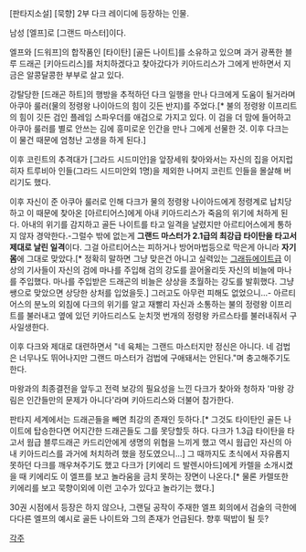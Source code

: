 [판타지소설] [묵향] 2부 다크 레이디에 등장하는 인물. 

남성 [엘프]로 [그랜드 마스터]이다.

엘프와 [드워프]의 합작품인 [타이탄] [골든 나이트]를 소유하고 있으며 과거 광폭한 블루 드래곤 [키아드리스]를 처치하겠다고 찾아갔다가 키아드리스가 그에게 반하면서 지금은 알콩달콩한 부부로 살고 있다.

강탈당한 [드래곤 하트]의 행방을 추적하던 다크 일행을 만나 다크에게 도움이 될거라며 아쿠아 룰러(물의 정령왕 나이아드의 힘이 깃든 반지)를 주었다.[* 불의 정령왕 이프리트의 힘이 깃든 검인 플레임 스파우더를 애검으로 가지고 있다. 이 검을 더 맘에 들어하고 아쿠아 룰러를 별로 안쓰는 김에 흥미로운 인간을 만나 그에게 선물한 것. 이후 다크는 이 물건 때문에 엄청난 고생을 하게 된다.]

이후 코린트의 추격대가 [그라드 시드미안]을 앞장세워 찾아와서는 자신의 집을 어지럽히자 트루비아 인들(그라드 시드미안외 1명)을 제외한 나머지 코린트 인들을 몰살해 버리기도 했다.

이후 자신이 준 아쿠아 룰러로 인해 다크가 물의 정령왕 나이아드에게 정령계로 납치당하고 이 때문에 찾아온 [아르티어스]에게 아내 키아드리스가 죽음의 위기에 처하게 된다. 아내의 위기를 감지하고 골든 나이트를 타고 일격을 날렸지만 아르티어스에게 통하지 않자 경악한다.-그럴수 밖에 없는게 '''그랜드 마스터가 2.1급의 최강급 타이탄을 타고서 제대로 날린 일격'''이다. 그걸 아르티어스는 피하거나 방어마법등으로 막은게 아니라 '''자기 몸'''에 그대로 맞았다.[* 정확히 말하면 그냥 맞은건 아니고 실력있는 [[그래듀에이트]]급 이상의 기사들이 자신의 검에 마나를 주입해 검의 강도를 끌어올리듯 자신의 비늘에 마나를 주입했다. 마나를 주입받은 드래곤의 비늘은 상상을 초월하는 강도를 발휘했다. 그냥 쌩으로 맞았으면 상당한 상처를 입었을듯.] 그러고도 아무런 피해도 없었으니...- 아르티어스의 분노의 외침에 다크의 위기를 알고 재빨리 자신과 소통하는 불의 정령왕 이프리트를 불러내고 옆에 있던 키아드리스도 눈치껏 번개의 정령왕 카르스타를 불러내줘서 구사일생한다.

이후 다크와 제대로 대련하면서 "네 육체는 그랜드 마스터지만 정신은 아니다. 네 검법은 너무나도 뛰어나지만 그랜드 마스터가 검법에 구애돼서는 안된다."며 충고해주기도 한다.

마왕과의 최종결전을 앞두고 전력 보강의 필요성을 느낀 다크가 찾아와 청하자 '마왕 강림은 인간들만의 문제가 아니다'라며 키아드리스와 더불어 참가한다.

판타지 세계에서는 드래곤들을 빼면 최강의 존재인 듯하다.[* 그것도 타이탄인 골든 나이트에 탑승한다면 어지간한 드래곤들도 그를 못당할듯 하다. 다크가 1.3급 타이탄을 타고서 웜급 블루드래곤 카드리안에게 생명의 위협을 느끼게 했고 역시 웜급인 자신의 아내 키아드리스를 과거에 처치하려 했을 정도였으니...] 그 때까지도 초식에서 자유롭지 못하던 다크를 깨우쳐주기도 했고 다크가 [키에리 드 발렌시아드]에게 카렐을 소개시켰을 때 키에리도 이 엘프를 보고 놀라움을 금치 못하는 장면이 나온다.[* 물론 카렐또한 키에리를 보고 묵향이외에 이런 고수가 있다고 놀라기는 했다.]

30권 시점에서 등장은 하지 않으나, 그랜딜 공작이 주재한 엘프 회의에서 검술의 극한에 다다른 엘프의 예시로 골든 나이트와 그의 존재가 언급된다. 향후 떡밥이 될 듯?

[[각주]]
